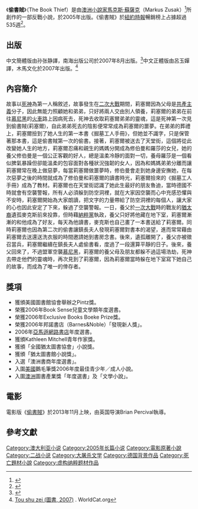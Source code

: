 {{NoteTA|G1=Show}}
{{infobox Book | <!-- See Wikipedia:WikiProject_Novels or Wikipedia:WikiProject_Books -->
| name             = 偷書賊
| title_orig       ='''''The Book Thief'''''
| image            = [[File:The_Book_Thief.jpg|200px]]
| author           = [[馬克斯·蘇薩克|馬克斯·蘇薩克]]
| translator       = [[孫張靜|孫張靜]]
| cover_artist     = 
| country          = [[澳洲|澳洲]]
| language         = [[英文|英文]]
| genre            = [[反戰|反戰]]
| publisher        = [[南海出版公司|南海出版公司]]
| release_date     = 2007年8月
| media_type       = 平裝
| pages            = 368頁
| isbn             = ISBN 978-0-375-83100-3
}}
《'''偷書賊'''》（The Book Thief）是由[[澳洲|澳洲]][[小說家|小說家]][[馬克斯·蘇薩克|馬克斯·蘇薩克]]（Markus Zusak）<ref>{{cite web|url=http://www.transworldbooks.co.uk/editions/the-book-thief/9780552773898|title=The Book Thief|publisher=Transworld Publishers|accessdate=5 January 2013|archive-date=2015-09-06|archive-url=https://web.archive.org/web/20150906105337/http://www.transworldbooks.co.uk/editions/the-book-thief/9780552773898|dead-url=no}}</ref>所創作的一部反戰小說，於2005年出版。《偷書賊》於[[紐約時報|紐約時報]]暢銷榜上占據超過535週<ref>{{cite news|url=http://www.nytimes.com/best-sellers-books/2011-05-15/paperback-books/list.html?_r=1|title=Best Sellers: Children's Books - May 15, 2011|publisher=New York Times|accessdate=6 May 2011|date=15 May 2011|archive-date=2013-12-05|archive-url=https://web.archive.org/web/20131205205958/http://www.nytimes.com/best-sellers-books/2011-05-15/paperback-books/list.html?_r=1|dead-url=no}}</ref>。

== 出版 ==
中文簡體版由孙张静譯，南海出版公司於2007年8月出版。<ref>{{Cite web |url=https://www.amazon.cn/dp/B0011C25RW |title=《偷书贼(2006 亚马逊网络书店年度选书)》 马克斯·苏萨克 (Markus Zusak), 孙张静【摘要 书评 试读】图书 |accessdate=2018-10-30 |archive-date=2018-10-31 |archive-url=https://web.archive.org/web/20181031005345/https://www.amazon.cn/dp/B0011C25RW |dead-url=no }}</ref>中文正體版由呂玉嬋譯，木馬文化於2007年出版。<ref>[http://www.worldcat.org/title/tou-shu-zei/oclc/164878431 Tou shu zei (圖書, 2007)] {{Wayback|url=http://www.worldcat.org/title/tou-shu-zei/oclc/164878431 |date=20181031005449 }}. WorldCat.org</ref>

== 內容簡介 ==
故事以[[死神|死神]]為第一人稱敘述，故事發生在[[二次大戰|二次大戰]]期間，莉塞爾因為父母是[[共產主義|共產主義]]分子，因此無能力照顧她和弟弟，只好將兩人交由別人領養，莉塞爾的弟弟在前往[[慕尼黑|慕尼黑]]的[[火車|火車]]路上因病死去，死神去收取莉塞爾弟弟的靈魂，這是死神第一次見到偷書賊(莉塞爾)，自此弟弟死去的陰影便常常成為莉塞爾的噩夢。在弟弟的葬禮上，莉塞爾撿到了她人生的第一本書《掘墓工人手冊》，但她並不識字，只是保管著那本書，這是偷書賊第一次的偷書。接著，莉塞爾被送去了天堂街，這個將從此改變她人生的地方，莉塞爾忍痛和親生的媽媽分開成為修伯曼和羅莎的女兒，她的養父修伯曼是一個公正客觀的好人，總是溫柔冷靜的面對一切，養母羅莎是一個看似脾氣暴躁但卻能溫柔的包容面對各種狀況強韌的女人，因為和媽媽弟弟分離而讓莉塞爾常在晚上做惡夢，每當莉塞爾做噩夢時，修伯曼會走到她身邊安撫她，在每次惡夢之後的時間就成為了修伯曼和莉塞爾的讀書時光，莉塞爾撿來的《掘墓工人手冊》成為了教材。莉塞爾也在天堂街認識了她此生最好的朋友魯迪，當時德國不時就會有空襲警報，所有人必須躲到防空洞裡，就在大家因空襲而心中充感恐懼與不安時，莉塞爾開始為大家朗讀，把文字的力量帶給了防空洞裡的每個人，讓大家的心也因此安定了下來，躲過了空襲警報。一日，養父於[[一次大戰|一次大戰]]時的戰友的[[猶太裔|猶太裔]]遺孤麥克斯前來投靠，但時藉[[納粹黨|納粹黨]]執政，養父只好將他藏在地下室，莉塞爾漸漸的和他成為了好友，每天為他讀書，麥克斯也自己畫了一本書送給了莉塞爾。同時莉塞爾也因為第二次的偷書讓鎮長夫人發現莉塞爾對書本的渴望，進而常常藉由莉塞爾去送還送洗衣服的時間邀請她到書房念書。後來，遺孤離開了，養父亦被徵召當兵，莉塞爾繼續在鎮長夫人處偷書看，度過了一段還算平靜的日子。後來，養父回來了，不過盟軍空襲[[慕尼黑|慕尼黑]]，莉塞爾的養父母及朋友都躲不過這場浩劫，死神去帶走他們的靈魂時，再次見到了莉塞爾，因為莉塞爾當時躲在地下室寫下她自己的故事，而成為了唯一的倖存者。

== 獎項 ==
* 獲頒美國圖書館協會舉辦之Pintz獎。
* 榮獲2006年Book Sense兒童文學類年度選書。
* 榮獲2006年Exclusive Books Boeke Prize獎。
* 榮獲2006年邦諾書店（Barnes&Noble）「發現新人獎」。
* 2006年[[亞馬遜網路書店|亞馬遜網路書店]]年度選書。
* 獲頒Kathleen Mitchell青年作家獎。
* 獲頒「全國猶太圖書協會」小說獎。
* 獲頒「猶太圖書館小說獎」。
* 入選「澳洲書商年度選書」。
* 入圍[[美國|美國]]鵝毛筆獎2006年度最佳青少年／成人小說。
* 入圍[[澳洲|澳洲]]圖書產業獎「年度選書」及「文學小說」。

== 電影 ==
電影版《[[偷書賊_(電影)|偷書賊]]》於2013年11月上映，由英国导演Brian Percival執導。

== 參考文獻 ==
{{reflist}}

{{Authority control}}
[[Category:澳大利亚小说|Category:澳大利亚小说]]
[[Category:2005年长篇小说|Category:2005年长篇小说]]
[[Category:電影原著小說|Category:電影原著小說]]
[[Category:二战小说|Category:二战小说]]
[[Category:大屠杀文学|Category:大屠杀文学]]
[[Category:德国背景作品|Category:德国背景作品]]
[[Category:死亡題材小說|Category:死亡題材小說]]
[[Category:虚构纳粹题材作品|Category:虚构纳粹题材作品]]